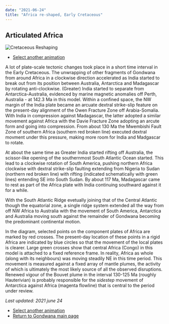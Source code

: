 ```yaml
---
date: "2021-06-24"
title: "Africa re-shaped, Early Cretaceous"
---
```


## Articulated Africa

![Cretaceous Reshaping](http://www.reeves.nl/upload/animafrica-1.gif)

* [Select another animation](../animations)

A lot of plate-scale tectonic changes took place in a short time interval in the Early Cretaceous. The unwrapping of other fragments of Gondwana from around Africa in a clockwise direction accelerated
as India started to break out from its position between Australia, Antarctica and Madagascar by rotating anti-clockwise. (Greater) India started to separate from Antarctica-Australia, evidenced by marine magnetic anomalies off Perth, Australia - at 142.3 Ma in this model. Within a confined space, the NW margin of the India plate became an arcuate dextral strike-slip feature on the present-day alignment of the Owen Fracture Zone off Arabia-Somalia. With India in compression against Madagascar, the latter adopted a similar movement against Africa with the Davie Fracture Zone adopting an arcute form and going into compression. From about 130 Ma the Mwembishi Fault Zone of southern Africa (southern red broken line) executed dextral movment under this pressure, making more room for India and Madgascar to rotate.

At about the same time as Greater India started rifting off Australia, the scissor-like opening of the southernmost South Atlantic Ocean started. This lead to a clockwise rotation of South America, pushing northern Africa clockwise with dextral strike-slip faulting extending from Nigeria to Sudan (northern red broken line) with rifting (indicated schematically with green lines) entending SE into South Sudan. By about 117 Ma, Madagascar came to rest as part of the Africa plate with India continuing southward against it for a while.

With the South Atlantic Ridge evetually joining that of the Central Atlantic though the equatorial zone, a single ridge system extended all the way from off NW Africa to Australia with the movement of South America, Antarctica and Australia moving south against the remainder of Gondwana becoming the predominant continental motion.

In the diagram, selected points on the component plates of Africa are marked by red crosses. The present-day location of these points in a rigid Africa are indicated by blue circles so that the movement of the local plates is clearer. Large green crosses show that central Africa (Congo) in this model is attached to a fixed reference frame. In reality, Africa as whole (along with its neighbours) was moving steadily NE in this time period. This movement is measured against a fixed array of mantle plumes, the activity of which is ultimately the most likely source of all the observed disruptions. Renewed vigour of the Bouvet plume in the interval 130-125 Ma (roughly Hauterivian) is probably responsible for the *sidestep* movement of Antarctica against Africa (magenta flowline) that is central to the period under review.

*Last updated: 2021 june 24*

* [Select another animation](../animations)
* [Return to Gondwana main page](../../gondwana)

